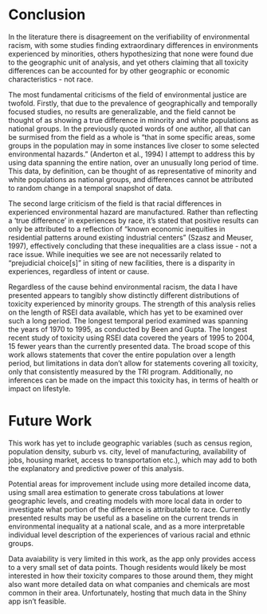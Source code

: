 # Conclusion {#conclusion}

In the literature there is disagreement on the verifiability of environmental racism, with some studies finding extraordinary differences in environments experienced by minorities, others hypothesizing that none were found due to the geographic unit of analysis, and yet others claiming that all toxicity differences can be accounted for by other geographic or economic characteristics - not race. 

The most fundamental criticisms of the field of environmental justice are twofold. Firstly, that due to the prevalence of geographically and temporally focused studies, no results are generalizable, and the field cannot be thought of as showing a true difference in minority and white populations as national groups. In the previously quoted words of one author, all that can be surmised from the field as a whole is "that in some specific areas, some groups in the population may in some instances live closer to some selected environmental hazards." (Anderton et al., 1994) I attempt to address this by using data spanning the entire nation, over an unusually long period of time. This data, by definition, can be thought of as representative of minority and white populations as national groups, and differences cannot be attributed to random change in a temporal snapshot of data. 

The second large criticism of the field is that racial differences in experienced environmental hazard are manufactured. Rather than reflecting a 'true difference' in experiences by race, it's stated that positive results can only be attributed to a reflection of "known economic inequities in residential patterns around existing industrial centers" (Szasz and Meuser, 1997), effectively concluding that these inequalities are a class issue - not a race issue. While inequities we see are not necessarily related to "prejudicial choice[s]" in siting of new facilities, there is a disparity in experiences, regardless of intent or cause. 

Regardless of the cause behind environmental racism, the data I have presented appears to tangibly show distinctly different distributions of toxicity experienced by minority groups. The strength of this analysis relies on the length of RSEI data available, which has yet to be examined over such a long period. The longest temporal period examined was spanning the years of 1970 to 1995, as conducted by Been and Gupta. The longest recent study of toxicity using RSEI data covered the years of 1995 to 2004, 15 fewer years than the currently presented data. The broad scope of this work allows statements that cover the entire population over a length period, but limitations in data don't allow for statements covering all toxicity, only that consistently measured by the TRI program. Additionally, no inferences can be made on the impact this toxicity has, in terms of health or impact on lifestyle. 

# Future Work

This work has yet to include geographic variables (such as census region, population density, suburb vs. city, level of manufacturing, availability of jobs, housing market, access to transportation etc.), which may add to both the explanatory and predictive power of this analysis. 

Potential areas for improvement include using more detailed income data, using small area estimation to generate cross tabulations at lower geographic levels, and creating models with more local data in order to investigate what portion of the difference is attributable to race. Currently presented results may be useful as a baseline on the current trends in environmental inequality at a national scale, and as a more interpretable individual level description of the experiences of various racial and ethnic groups.

Data avaiability is very limited in this work, as the app only provides access to a very small set of data points. Though residents would likely be most interested in how their toxicity compares to those around them, they might also want more detailed data on what companies and chemicals are most common in their area. Unfortunately, hosting that much data in the Shiny app isn't feasible. 